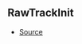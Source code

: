 ## RawTrackInit



- [Source](https://github.com/Androz2091/discord-player/blob/b73ce3f/packages/discord-player/src/Structures/VoiceReceiverNode.ts#L16)